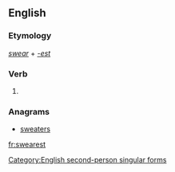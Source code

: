 ==English==

===Etymology===
''[[swear]]'' + ''[[-est]]''

===Verb===
{{en-verb form}}

# {{context|archaic}} {{form of|Second-person singular simple present form|swear}}

===Anagrams===
* [[sweaters#English|sweaters]]

[[Category:English second-person singular forms]]

[[fr:swearest]]